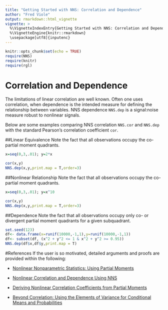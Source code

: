 ---
title: "Getting Started with NNS: Correlation and Dependence"
author: "Fred Viole"
output: rmarkdown::html_vignette
vignette: >
  %\VignetteIndexEntry{Getting Started with NNS: Correlation and Dependence}
  %\VignetteEngine{knitr::rmarkdown}
  \usepackage[utf8]{inputenc}
---

```{r setup, include=FALSE}
knitr::opts_chunk$set(echo = TRUE)
require(NNS)
require(knitr)
require(rgl)
```

# Correlation and Dependence
The limitations of linear correlation are well known.  Often one uses correlation, when dependence is the intended measure for defining the relationship between variables.  NNS dependence `NNS.dep` is a signal:noise measure robust to nonlinear signals.

Below are some examples comparing NNS correlation `NNS.cor` and `NNS.dep` with the standard Pearson's correlation coefficient `cor`.

##Linear Equivalence
Note the fact that all observations occupy the co-partial moment quadrants.
```{r linear,fig.width=5,fig.height=3,fig.align = "center"}
x=seq(0,3,.01); y=2*x

cor(x,y)
NNS.dep(x,y,print.map = T,order=3)
```

##Nonlinear Relationship
Note the fact that all observations occupy the co-partial moment quadrants.
```{r nonlinear,fig.width=5,fig.height=3,fig.align = "center"}
x=seq(0,3,.01); y=x^10

cor(x,y)
NNS.dep(x,y,print.map = T,order=3)
```

##Dependence
Note the fact that all observations occupy only co- or divergent partial moment quadrants for a given subquadrant.
```{r dependence,fig.width=5,fig.height=3,fig.align = "center"}
set.seed(123)
df<- data.frame(x=runif(10000,-1,1),y=runif(10000,-1,1))
df<- subset(df, (x^2 + y^2 <= 1 & x^2 + y^2 >= 0.95))
NNS.dep(df$x,df$y,print.map = T)
```

#References
If the user is so motivated, detailed arguments and proofs are provided within the following:

* [Nonlinear Nonparametric Statistics: Using Partial Moments](http://a.co/5bpHvUg)

* [Nonlinear Correlation and Dependence Using NNS](https://ssrn.com/abstract=3010414)

* [Deriving Nonlinear Correlation Coefficients from Partial Moments](https://ssrn.com/abstract=2148522)

* [Beyond Correlation: Using the Elements of Variance for Conditional Means and Probabilities](https://ssrn.com/abstract=2745308)

